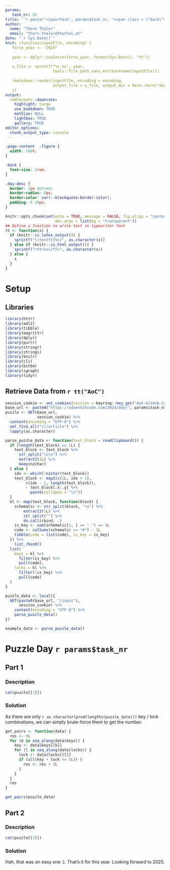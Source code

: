 ```yaml
---
params:
   task_nr: 25
title: '`r paste("<span>Task", params$task_nr, "<span class = \"back\"><a href = \"index.html\">", fontawesome::fa("home"), "</a></span></span>")`'
author: 
  name: "Thorn Thaler"
  email: "thorn.thaler@thothal.at"
date: "`r Sys.Date()`"
knit: (function(inputFile, encoding) {
   force_year <- "2024"
   
   year <- dplyr::coalesce(force_year, format(Sys.Date(), "%Y"))
   
   o_file <- sprintf("%s_%s", year, 
                     tools::file_path_sans_ext(basename(inputFile)))
                     
   rmarkdown::render(inputFile, encoding = encoding, 
                     output_file = o_file, output_dir = here::here("docs"))
   })
output: 
  rmdformats::downcute:
    highlight: tango
    use_bookdown: TRUE
    mathjax: NULL
    lightbox: TRUE
    gallery: TRUE
editor_options: 
  chunk_output_type: console
---
```


```css
.page-content  .figure {
  width: 100%;
}

.back {
  font-size: 2rem;
}

.day-desc {
  border: 2px dotted;
  border-radius: 6px;
  border-color: var(--blockquote-border-color);
  padding: 0 20px;
}
```


```r
knitr::opts_chunk$set(echo = TRUE, message = FALSE, fig.align = "center",
                      dev.args = list(bg = "transparent"))
## Define a function to write text in typewriter font
tt <- function(x) {
  if (knitr::is_latex_output()) {
    sprintf("\\texttt{%s}", as.character(x))
  } else if (knitr::is_html_output()) {
    sprintf("<tt>%s</tt>", as.character(x))
  } else {
    x
  }
}
```

# Setup

## Libraries

```r
library(httr)
library(xml2)
library(tibble)
library(magrittr)
library(dplyr)
library(purrr)
library(stringr)
library(stringi)
library(knitr)
library(cli)
library(bit64)
library(igraph)
library(tidyr)
```

## Retrieve Data from `r tt("AoC")`


```r
session_cookie <- set_cookies(session = keyring::key_get("AoC-GitHub-Cookie"))
base_url <- paste0("https://adventofcode.com/2024/day/", params$task_nr)
puzzle <- GET(base_url,
              session_cookie) %>% 
  content(encoding = "UTF-8") %>% 
  xml_find_all("///article") %>% 
  lapply(as.character)

parse_puzzle_data <- function(text_block = readClipboard()) {
  if (length(text_block) == 1L) {
    text_block <- text_block %>% 
      str_split("\n\n") %>% 
      extract2(1L) %>% 
      keep(nzchar)
  } else {
    idx <- which(!nzchar(text_block))
    text_block <- map2(c(1L, idx + 1),
         c(idx - 1, length(text_block)),
         ~ text_block[.x:.y] %>% 
           paste(collapse = "\n"))
  }
  kl <- map(text_block, function(block) {
    schematic <- str_split(block, "\n") %>% 
        extract2(1L) %>%
        str_split("") %>% 
        do.call(rbind, .)
    is_key <- sum(schematic[1, ] == ".") == 5L
    code <- colSums(schematic == "#") - 1L
    tibble(code = list(code), is_key = is_key)
  }) %>% 
    list_rbind()
  list(
    keys = kl %>% 
      filter(is_key) %>% 
      pull(code),
    locks = kl %>% 
      filter(!is_key) %>% 
      pull(code)
  )
}

puzzle_data <- local({
  GET(paste0(base_url, "/input"),
      session_cookie) %>% 
    content(encoding = "UTF-8") %>% 
    parse_puzzle_data()
})
```

```r
example_data <- parse_puzzle_data()
```

# Puzzle Day `r params$task_nr`

## Part 1

### Description

```r
cat(puzzle[[1]])
```

### Solution

As there are only `r as.character(prod(lengths(puzzle_data)))` key / lock combinations, 
we can simply brute-force them to get the number.

```r
get_pairs <- function(data) {
  res <- 0L
  for (k in seq_along(data$keys)) {
    key <- data$keys[[k]]
    for (l in seq_along(data$locks)) {
      lock <- data$locks[[l]]
      if (all(key + lock <= 5L)) {
        res <- res + 1L
      }
    }
  }
  res
}

get_pairs(puzzle_data)
```

## Part 2

### Description

```r
cat(puzzle[[2]])
```

### Solution
Hah, that was an easy one :). That's it for this year. Looking forward to 2025.

```r
```

